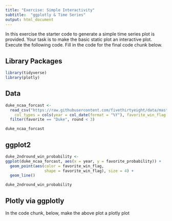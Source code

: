 ```yaml
---
title: "Exercise: Simple Interactivity"
subtitle:  "ggplotly & Time Series"
output: html_document
---
```


In this exercise the starter code to generate a simple time series plot is provided.  Your task is to make the basic static plot an interactive plot.  Execute the following code.  Fill in the code for the final code chunk below.

## Library Packages

```r
library(tidyverse)
library(plotly)
```

## Data

```r
duke_ncaa_forcast <-
  read_csv("https://raw.githubusercontent.com/fivethirtyeight/data/master/historical-ncaa-forecasts/historical-538-ncaa-tournament-model-results.csv", 
    col_types = cols(year = col_date(format = "%Y"), favorite_win_flag = col_logical())) %>% 
  filter(favorite == "Duke", round < 3)

duke_ncaa_forcast
```

## ggplot2  

```r
duke_2ndround_win_probability <- 
ggplot(duke_ncaa_forcast, aes(x = year, y = favorite_probability)) +
  geom_point(aes(color = favorite_win_flag, 
                 shape = favorite_win_flag), size = 4) +
  geom_line() 

duke_2ndround_win_probability
```

## Plotly via ggplotly

In the code chunk, below, make the above plot a plotly plot

```r
```

